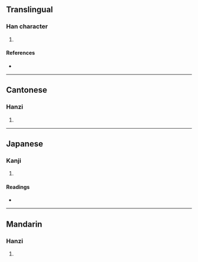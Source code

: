 {{character info/new}}
==Translingual==

===Han character===
{{Han char|rn=61|rad=心|as=15|sn=18|four=90086|canj=PITC|ids=⿰忄廣}}

# {{defn|Han|sort=心15}}

====References====
* {{Han ref|kx=0407.280|dkj=11409|dj=0748.170|hdz=42365.040|uh=61ED|ud=25069|bh=EFC9|bd=61385}}

----

==Cantonese==

===Hanzi===
{{yue-hanzi|jyut=[[kong3]], [[kwong3]]|y=kong3, kwong3}}

# {{defn|lang=yue|sort=心15}}

----

==Japanese==

===Kanji===
{{ja-kanji|grade=|rs=心15}}

# {{defn|lang=ja|sort=心15}}

====Readings====
* {{ja-readings|on=[[こう]] (kō)|kun=[[うらむ]] (uramu)}}

----

==Mandarin==

===Hanzi===
{{cmn-hanzi|pin=[[kuǎng]] ([[kuang3]])|wg=k'uang<sup>3</sup>}}

# {{defn|lang=cmn|sort=心15}}